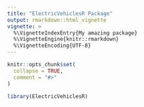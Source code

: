 ```yaml
---
title: "ElectricVehiclesR Package"
output: rmarkdown::html_vignette
vignette: >
  %\VignetteIndexEntry{My amazing package}
  %\VignetteEngine{knitr::rmarkdown}
  %\VignetteEncoding{UTF-8}
---
```


```r
knitr::opts_chunk$set(
  collapse = TRUE,
  comment = "#>"
)
```

```r
library(ElectricVehiclesR)
```
